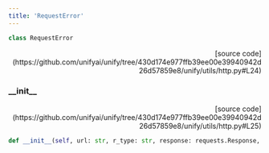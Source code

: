 ```yaml
---
title: 'RequestError'
---
```


```python
class RequestError
```

<p align="right">[source code](https://github.com/unifyai/unify/tree/430d174e977ffb39ee00e39940942d26d57859e8/unify/utils/http.py#L24)</p>



### \_\_init\_\_

<p align="right">[source code](https://github.com/unifyai/unify/tree/430d174e977ffb39ee00e39940942d26d57859e8/unify/utils/http.py#L25)</p>

```python
def __init__(self, url: str, r_type: str, response: requests.Response, /, **kwargs):
```

